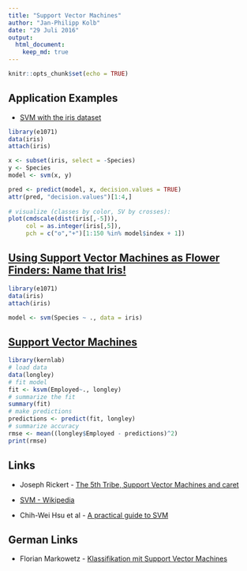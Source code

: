 ```yaml
---
title: "Support Vector Machines"
author: "Jan-Philipp Kolb"
date: "29 Juli 2016"
output:
  html_document:
    keep_md: true
---
```


```r
knitr::opts_chunk$set(echo = TRUE)
```

## Application Examples

- [SVM with the iris dataset](http://www.r-bloggers.com/using-support-vector-machines-as-flower-finders-name-that-iris/)

```r
library(e1071)
data(iris)
attach(iris)

x <- subset(iris, select = -Species)
y <- Species
model <- svm(x, y) 
```

```r
pred <- predict(model, x, decision.values = TRUE)
attr(pred, "decision.values")[1:4,]
 
# visualize (classes by color, SV by crosses):
plot(cmdscale(dist(iris[,-5])),
     col = as.integer(iris[,5]),
     pch = c("o","+")[1:150 %in% model$index + 1])
```

## [Using Support Vector Machines as Flower Finders: Name that Iris!](http://joelcadwell.blogspot.de/2016/05/using-support-vector-machines-as-flower.html)


```r
library(e1071)
data(iris)
attach(iris)
```

```r
model <- svm(Species ~ ., data = iris)
```


## [Support Vector Machines](http://machinelearningmastery.com/non-linear-regression-in-r/)

```r
library(kernlab)
# load data
data(longley)
# fit model
fit <- ksvm(Employed~., longley)
# summarize the fit
summary(fit)
# make predictions
predictions <- predict(fit, longley)
# summarize accuracy
rmse <- mean((longley$Employed - predictions)^2)
print(rmse)
```


## Links

- Joseph Rickert - [The 5th Tribe, Support Vector Machines and caret](https://www.r-bloggers.com/the-5th-tribe-support-vector-machines-and-caret/)


- [SVM - Wikipedia](https://en.wikipedia.org/wiki/Support_vector_machine)


- Chih-Wei Hsu et al - [A practical guide to SVM](https://www.csie.ntu.edu.tw/~cjlin/papers/guide/guide.pdf)

## German Links

- Florian Markowetz - [Klassifikation mit Support Vector Machines](http://lectures.molgen.mpg.de/statistik03/docs/Kapitel_16.pdf)